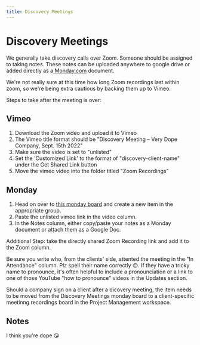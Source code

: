 ```yaml
---
title: Discovery Meetings
---
```


# Discovery Meetings

We generally take discovery calls over Zoom. Someone should be assigned to taking notes. These notes can be uploaded anywhere to google drive or added directly as a[ Monday.com](https://pixelbakery.monday.com/boards/3241356106) document.

We're not really sure at this time how long Zoom recordings last within zoom, so we're being extra cautious by backing them up to Vimeo.

Steps to take after the meeting is over:

## Vimeo

1. Download the Zoom video and upload it to Vimeo
2. The Vimeo title format should be "Discovery Meeting – Very Dope Company, Sept. 15th 2022"
3. Make sure the video is set to "unlisted"
4. Set the 'Customized Link' to the format of "discovery-client-name" under the Get Shared Link button
5. Move the vimeo video into the folder titled "Zoom Recordings"

## Monday

1. Head on over to [this monday board](https://pixelbakery.monday.com/boards/3241356106) and create a new item in the appropriate group.
2. Paste the unlisted vimeo link in the video column.
3. In the Notes column, either copy/paste your notes as a Monday document or attach them as a Google Doc.

Additional Step: take the directly shared Zoom Recording link and add it to the Zoom column.

Be sure you write who, from the clients' side, attented the meeting in the "In Attendance" column. Plz spell their name correctly 🙃. If they have a tricky name to pronounce, it's often helpful to include a pronounciation or a link to one of those YouTube "how to pronounce" videos in the Updates section.

Should a company sign on a client after a dicovery meeting, the item needs to be moved from the Discovery Meetings monday board to a client-specific meetinng recordings board in the Project Management workspace.

## Notes

I think you're dope 😘

